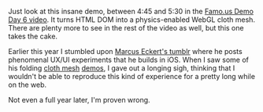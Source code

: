 
<Meta
  title="WebGL cloth implemented in Famo.us"
  date="2014-10-14"
  description="An impressive step forward in web interactivity."
/>

Just look at this insane demo, between 4:45 and 5:30 in the [Famo.us Demo Day 6 video](http://youtu.be/tFPYq3_mu5o?t=4m45s). It turns HTML DOM into a physics-enabled WebGL cloth mesh. There are plenty more to see in the rest of the video as well, but this one takes the cake.

Earlier this year I stumbled upon [Marcus Eckert's tumblr](http://marcus-experiments.tumblr.com) where he posts phenomenal UX/UI experiments that he builds in iOS. When I saw some of his folding [cloth mesh](https://vine.co/v/MOWVvWZ2XOQ) [demos](https://vine.co/v/Mh5qd0HEpnt), I gave out a longing sigh, thinking that I wouldn't be able to reproduce this kind of experience for a pretty long while on the web.

Not even a full year later, I'm proven wrong.
